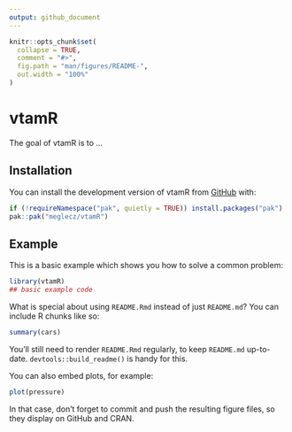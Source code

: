 ```yaml
---
output: github_document
---
```


<!-- README.md is generated from README.Rmd. Please edit that file -->

```r
knitr::opts_chunk$set(
  collapse = TRUE,
  comment = "#>",
  fig.path = "man/figures/README-",
  out.width = "100%"
)
```

# vtamR

<!-- badges: start -->
<!-- badges: end -->

The goal of vtamR is to ...

## Installation

You can install the development version of vtamR from [GitHub](https://github.com/) with:

```r
if (!requireNamespace("pak", quietly = TRUE)) install.packages("pak")
pak::pak("meglecz/vtamR")
```

## Example

This is a basic example which shows you how to solve a common problem:

```r
library(vtamR)
## basic example code
```

What is special about using `README.Rmd` instead of just `README.md`? You can include R chunks like so:

```r
summary(cars)
```

You'll still need to render `README.Rmd` regularly, to keep `README.md` up-to-date. `devtools::build_readme()` is handy for this.

You can also embed plots, for example:

```r
plot(pressure)
```

In that case, don't forget to commit and push the resulting figure files, so they display on GitHub and CRAN.

